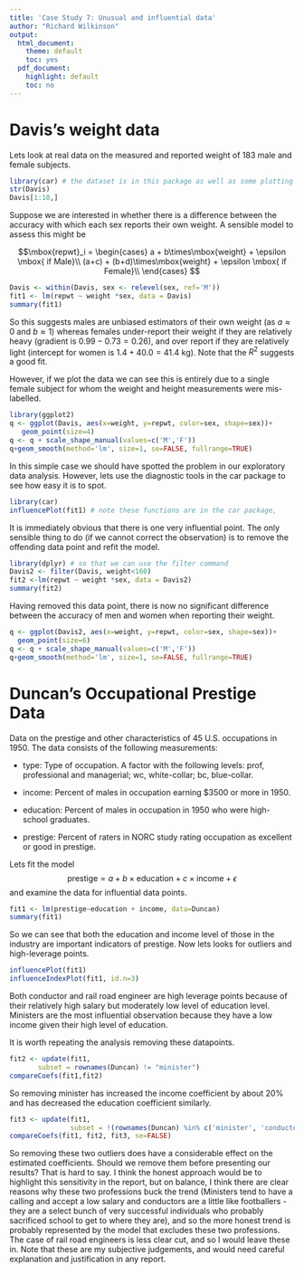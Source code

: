```yaml
---
title: 'Case Study 7: Unusual and influential data'
author: "Richard Wilkinson"
output:
  html_document:
    theme: default
    toc: yes
  pdf_document:
    highlight: default
    toc: no
---
```




# Davis's weight data
Lets look at real data  on the measured and reported weight of 183 male and female subjects. 

```r
library(car) # the dataset is in this package as well as some plotting tools
str(Davis)
Davis[1:10,]
```

Suppose we are interested in whether there is a difference between the accuracy with which each sex reports their own weight. A sensible model to assess this might be

$$\mbox{repwt}_i = \begin{cases}
a + b\times\mbox{weight} + \epsilon \mbox{ if Male}\\
(a+c) + (b+d)\times\mbox{weight} + \epsilon \mbox{ if Female}\\
\end{cases}
$$

```r
Davis <- within(Davis, sex <- relevel(sex, ref='M'))
fit1 <- lm(repwt ~ weight *sex, data = Davis)
summary(fit1)
```
So this suggests males are unbiased estimators of their own weight (as $a\approx0$ and $b\approx 1$) whereas females under-report their weight if they are relatively heavy (gradient is $0.99 - 0.73 = 0.26$), and over report if they are relatively light (intercept for women is $1.4+40.0 = 41.4$ kg). Note that the $R^2$ suggests a good fit.

However, if we plot the data we can see this is entirely due to a single female subject for whom the weight and height measurements were mis-labelled.

```r
library(ggplot2)
q <- ggplot(Davis, aes(x=weight, y=repwt, color=sex, shape=sex))+
   geom_point(size=4)
q <- q + scale_shape_manual(values=c('M','F'))
q+geom_smooth(method='lm', size=1, se=FALSE, fullrange=TRUE)
```

In this simple case we should have spotted the problem in our exploratory data analysis. However, lets use the diagnostic tools in the car package to see how easy it is to spot.

```r
library(car)
influencePlot(fit1) # note these functions are in the car package,
```

It is immediately obvious that there is one very influential point. The only sensible thing to do (if we cannot correct the observation) is to remove the offending data point and refit the model.

```r
library(dplyr) # so that we can use the filter command
Davis2 <- filter(Davis, weight<160)
fit2 <-lm(repwt ~ weight *sex, data = Davis2)
summary(fit2)
```

Having removed this data point, there is now no significant difference between the accuracy of men and women when reporting their weight.

```r
q <- ggplot(Davis2, aes(x=weight, y=repwt, color=sex, shape=sex))+
  geom_point(size=6)
q <- q + scale_shape_manual(values=c('M','F'))
q+geom_smooth(method='lm', size=1, se=FALSE, fullrange=TRUE)
```

# Duncan's Occupational Prestige Data
Data on the prestige and other characteristics of 45 U.S. occupations in 1950.
The data consists of the following measurements:

- type: Type of occupation. A factor with the following levels: prof, professional and managerial; wc, white-collar; bc, blue-collar.

- income: Percent of males in occupation earning $3500 or more in 1950.

- education: Percent of males in occupation in 1950 who were high-school graduates.

- prestige: Percent of raters in NORC study rating occupation as excellent or good in prestige.

Lets fit the model
$$\mbox{prestige}=a+b\times\mbox{education} + c\times\mbox{income} + \epsilon$$
and examine the data for influential data points.

```r
fit1 <- lm(prestige~education + income, data=Duncan)
summary(fit1)
```

So we can see that both the education  and income level of those in the industry are important indicators of prestige. Now lets looks for outliers and high-leverage points.
```r
influencePlot(fit1)
influenceIndexPlot(fit1, id.n=3)
```

Both conductor and rail road engineer are high leverage points because of their relatively high salary but moderately low level of education level. Ministers are the most influential observation because they have a low income given their high level of education. 

It is worth repeating the analysis removing these datapoints.

```r
fit2 <- update(fit1,
       subset = rownames(Duncan) != "minister")
compareCoefs(fit1,fit2)
```
So removing minister has  increased the income coefficient by about 20\% and has decreased the education coefficient similarly.

```r
fit3 <- update(fit1,
               subset = !(rownames(Duncan) %in% c('minister', 'conductor')) )
compareCoefs(fit1, fit2, fit3, se=FALSE)
```

So removing these two outliers does have a considerable effect on the estimated coefficients. Should we remove them before presenting our results? That is hard to say. I think the honest approach would be to highlight this sensitivity in the report, but on balance, I think there are clear reasons why these two professions buck the trend (Ministers tend to have a calling and accept a low salary and conductors are a little like footballers - they are a select bunch of very successful individuals who probably sacrificed school to get to where they are), and so the more honest trend is probably represented by the model that excludes these two professions.
The case of rail road engineers is less clear cut, and so I would leave these in. Note that these are my subjective judgements, and would need careful explanation and justification in any report.
